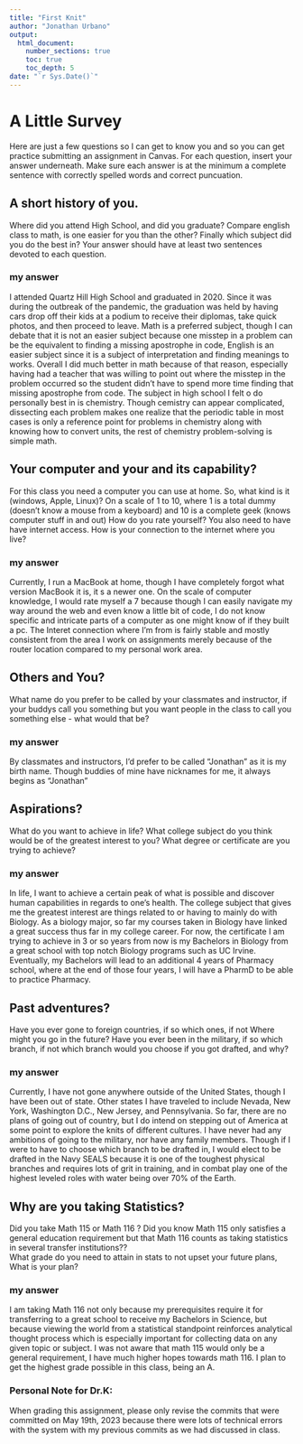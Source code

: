 ```yaml
---
title: "First Knit"
author: "Jonathan Urbano"
output: 
  html_document:
    number_sections: true
    toc: true
    toc_depth: 5
date: "`r Sys.Date()`"   
---
```


# A Little Survey

Here are just a few questions so I can get to know you and so you can get practice submitting an assignment in Canvas.  For each question, insert your answer underneath. Make sure each answer is at the minimum a complete sentence with correctly spelled words and correct puncuation. 

## A short history of you.  
Where did you attend High School, and did you graduate? Compare english class to math, is one easier for you than the other? Finally which subject did you do the best in? Your answer should have at least two sentences devoted to each question.  
  
### my answer     
I attended Quartz Hill High School and graduated in 2020. Since it was during the outbreak of the pandemic, the graduation was held by having cars drop off their kids at a podium to receive their diplomas, take quick photos, and then proceed to leave. Math is a preferred subject, though I can debate that it is not an easier subject because one misstep in a problem can be the equivalent to finding a missing apostrophe in code, English is an easier subject since it is a subject of interpretation and finding meanings to works. Overall I did much better in math because of that reason, especially having had a teacher that was willing to point out where the misstep in the problem occurred so the student didn't have to spend more time finding that missing apostrophe from code. The subject in high school I felt o do personally best in is chemistry. Though cemistry can appear complicated, dissecting each problem makes one realize that the periodic table in most cases is only a reference point for problems in chemistry along with knowing how to convert units, the rest of chemistry problem-solving is simple math.

     


## Your computer and your and its capability?  
 For this class  you need a computer you can use at home.  So, what kind is it (windows, Apple, Linux)?  On a scale of 1 to 10, where 1 is a total dummy (doesn't know a mouse from a keyboard) and 10 is a complete geek (knows computer stuff in and out) How do you rate yourself?  You also need to have have internet access. How is your connection to the internet where you live?

### my answer   
Currently, I run a MacBook at home, though I have completely forgot what version MacBook it is, it s a newer one. On the scale of computer knowledge, I would rate myself a 7 because though I can easily navigate my way around the web and even know a little bit of code, I do not know specific and intricate parts of a computer as one might know of if they built a pc. The Interet connection where I'm from is fairly stable and mostly consistent from the area I work on assignments merely because of the router location compared to my personal work area. 


## Others and You?   
What name do you prefer to be called by your classmates and instructor, if your buddys call you something but you want people in the class to call you something else - what would that be? 

### my answer     
By classmates and instructors, I'd prefer to be called "Jonathan" as it is my birth name. Though buddies of mine have nicknames for me, it always begins as "Jonathan"
 




## Aspirations?   
What do you want to achieve in life?  What college subject do you think would be of the greatest interest to you? What degree or certificate are you trying to achieve?

### my answer     
In life, I want to achieve a certain peak of what is possible and discover human capabilities in regards to one's health. The college subject that gives me the greatest interest are things related to or having to mainly do with Biology. As a biology major, so far my courses taken in Biology have linked a great success thus far in my college career. For now, the certificate I am trying to achieve in 3 or so years from now is my Bachelors in Biology from a great school with top notch Biology programs such as UC Irvine. Eventually, my Bachelors will lead to an additional 4 years of Pharmacy school, where at the end of those four years, I will have a PharmD to be able to practice Pharmacy. 

 




## Past adventures?  
Have you ever gone to foreign countries, if so which ones, if not Where might you go in the future?  Have you ever been in the military, if so which branch, if not which branch would you choose if you got drafted, and why?

### my answer     
Currently, I have not gone anywhere outside of the United States, though I have been out of state. Other states I have traveled to include Nevada, New York, Washington D.C., New Jersey, and Pennsylvania. So far, there are no plans of going out of country, but I do intend on stepping out of America at some point to explore the knits of different cultures. I have never had any ambitions of going to the military, nor have any family members. Though if I were to have to choose which branch to be drafted in, I would elect to be drafted in the Navy SEALS because it is one of the toughest physical branches and requires lots of grit in training, and in combat play one of the highest leveled roles with water being over 70% of the Earth.  

  




## Why are you taking Statistics?  
Did you take Math 115 or Math 116 ?  Did you know Math 115 only satisfies a general education requirement but that Math 116 counts as taking statistics in several transfer institutions??  
What grade do you need to attain in stats to not upset your future plans, What is your plan?  
 

### my answer     
I am taking Math 116 not only because my prerequisites require it for transferring to a great school to receive my Bachelors in Science, but because viewing the world from a statistical standpoint reinforces analytical thought process which is especially important for collecting data on any given topic or subject. I was not aware that math 115 would only be a general requirement, I have much higher hopes towards math 116. I plan to get the highest grade possible in this class, being an A. 

### Personal Note for Dr.K:     
When grading this assignment, please only revise the commits that were committed on May 19th, 2023 because there were lots of technical errors with the system with my previous commits as we had discussed in class.   
